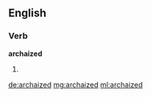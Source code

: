 ==English==

===Verb===
'''archaized'''

# {{past of|[[archaize]]}}

[[de:archaized]]
[[mg:archaized]]
[[ml:archaized]]